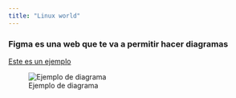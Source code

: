 ```yaml
---
title: "Linux world"
---
```


### Figma es una web que te va a permitir hacer diagramas  

[Este es un ejemplo](https://www.figma.com/file/QjY4PdocFEUz4MKMLmUXZc/UML-Diagrams-(Community)?node-id=0%3A1&t=IrNX8X33XePuAd0H-3)

![Ejemplo de diagrama](images/Primerfigma.png)

